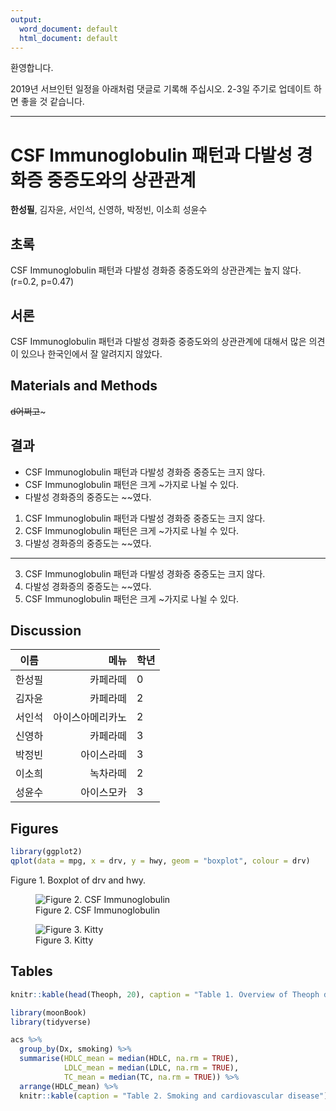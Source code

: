 ```yaml
---
output:
  word_document: default
  html_document: default
---
```



환영합니다.

2019년 서브인턴 일정을 아래처럼 댓글로 기록해 주십시오. 2-3일 주기로 업데이트 하면 좋을 것 같습니다.

---

# CSF Immunoglobulin 패턴과 다발성 경화증 중증도와의 상관관계

**한성필**, 김자윤, 서인석, 신영하, 박정빈, 이소희 성윤수

## 초록
CSF Immunoglobulin 패턴과 다발성 경화증 중증도와의 상관관계는 높지 않다. (r=0.2, p=0.47)

## 서론
CSF Immunoglobulin 패턴과 다발성 경화증 중증도와의 상관관계에 대해서 많은 의견이 있으나 한국인에서 잘 알려지지 않았다.

## Materials and Methods
~~d어쩌고~~~

## 결과


- CSF Immunoglobulin 패턴과 다발성 경화증 중증도는 크지 않다.
- CSF Immunoglobulin 패턴은 크게 ~가지로 나뉠 수 있다.
- 다발성 경화증의 중증도는 ~~였다.

1. CSF Immunoglobulin 패턴과 다발성 경화증 중증도는 크지 않다.
2. CSF Immunoglobulin 패턴은 크게 ~가지로 나뉠 수 있다.
3. 다발성 경화증의 중증도는 ~~였다.

---

3. CSF Immunoglobulin 패턴과 다발성 경화증 중증도는 크지 않다.
1. 다발성 경화증의 중증도는 ~~였다.
2. CSF Immunoglobulin 패턴은 크게 ~가지로 나뉠 수 있다.

## Discussion



| 이름 | 메뉴 | 학년 |
|---|--:|---|
|한성필|카페라떼|0|
|김자윤|카페라떼|2|
|서인석|아이스아메리카노|2|
|신영하|카페라떼|3|
|박정빈|아이스라떼|3|
|이소희|녹차라떼|2|
|성윤수|아이스모카|3|



## Figures

```r
library(ggplot2)
qplot(data = mpg, x = drv, y = hwy, geom = "boxplot", colour = drv)
```

Figure 1. Boxplot of drv and hwy.



![Figure 2. CSF Immunoglobulin](https://jamanetwork.com/data/journals/neur/24176/noc110088f1.jpeg)


![Figure 3. Kitty](kitty.png)

## Tables

```r
knitr::kable(head(Theoph, 20), caption = "Table 1. Overview of Theoph dataset")
```

```r
library(moonBook)
library(tidyverse)

acs %>% 
  group_by(Dx, smoking) %>% 
  summarise(HDLC_mean = median(HDLC, na.rm = TRUE),
            LDLC_mean = median(LDLC, na.rm = TRUE),
            TC_mean = median(TC, na.rm = TRUE)) %>% 
  arrange(HDLC_mean) %>% 
  knitr::kable(caption = "Table 2. Smoking and cardiovascular disease")
```
